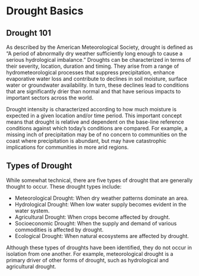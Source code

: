 # Drought Basics {.unnumbered}

## Drought 101

As described by the American Meteorological Society, drought is defined as "A period of abnormally dry weather sufficiently long enough to cause a serious hydrological imbalance." Droughts can be characterized in terms of their severity, location, duration and timing. They arise from a range of hydrometeorological processes that suppress precipitation, enhance evaporative water loss and contribute to declines in soil moisture, surface water or groundwater availability. In turn, these declines lead to conditions that are significantly drier than normal and that have serious impacts to important sectors across the world.

Drought intensity is characterized according to how much moisture is expected in a given location and/or time period. This important concept means that drought is relative and dependent on the base-line reference conditions against which today’s conditions are compared. For example, a missing inch of precipitation may be of no concern to communities on the coast where precipitation is abundant, but may have catastrophic implications for communities in more arid regions.

## Types of Drought

While somewhat technical, there are five types of drought that are generally thought to occur. These drought types include: 

* Meteorological Drought: When dry weather patterns dominate an area.
* Hydrological Drought: When low water supply becomes evident in the water system.
* Agricultural Drought: When crops become affected by drought.
* Socioeconomic Drought: When the supply and demand of various commodities is affected by drought.
* Ecological Drought: When natural ecosystems are affected by drought.

Although these types of droughts have been identified, they do not occur in isolation from one another. For example, meteorological drought is a primary driver of other forms of drought, such as hydrological and agricultural drought. 